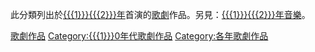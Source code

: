 <includeonly>此分類列出於[[{{{1}}}{{{2}}}年]]首演的[[歌劇]]作品。另見：[[{{{1}}}{{{2}}}年音樂]]。

{{WorksYearHeader|WorkType=歌劇作品|ParentType=音樂作品|tens={{{1|0}}}|ones={{{2|1}}}}}
[[Category:{{{1}}}{{{2}}}年樂曲|歌劇作品]]
[[Category:{{{1}}}0年代歌劇作品]]
[[Category:各年歌劇作品]]
</includeonly><noinclude>{{doc}}</noinclude>
